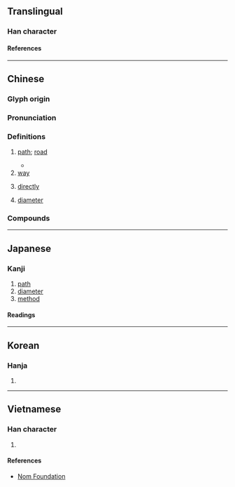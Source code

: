 {{also|径}}
{{character info}}
==Translingual==
{{Han simplified forms|徑|径|径}}

===Han character===
{{Han char|rn=60|rad=彳|as=07|sn=10|four=21211|canj=HOMVM|ids=⿰彳巠}}

====References====
{{Han ref|kx=0367.190|dkj=10118|dj=0691.030|hdz=20824.070|uh=5F91}}

----

==Chinese==
{{zh-forms|s=径}}

===Glyph origin===
{{Han etym}}

===Pronunciation===
{{zh-pron
|m=jìng
|c=ging3
|h=pfs=kang/kin;gd=gang4/gin4
|h_note=Sixian: kang - vernacular; kin - literary
Meixian: gang4 - vernacular; gin4 - literary
|md=géng
|mn=qz,tw,xm,zz:kèng
|mn-t=gên3
|w=2jin
|mc=y
|oc=y
|cat=n
}}

===Definitions===
{{zh-hanzi}}

# [[path]]; [[road]]
#: {{zh-x|山徑|mountain path}}
#* {{zh-x|千 山 鳥 飛 絕，萬 徑 人 蹤 滅。|A thousand mountains and no bird,<br/>A myriad '''paths''' without a footprint.|ref='''9<sup>th</sup> century''', {{w|Liu Zongyuan}}, {{w2|zh|s:江雪|江雪}}|CL}}
# [[way]]
#: {{zh-x|門徑|way; method}}
# [[directly]]
# {{lb|zh|geometry}} [[diameter]]

===Compounds===
{{zh-der|直徑|田徑|途徑|田徑賽|口徑|行徑|路徑|半徑|石徑|小徑|徑直|大相徑庭|羊腸小徑|大徑|蹊徑|徑庭|另闢蹊徑|曲率半徑|一徑|冷徑|傳染途徑|徑踰|徑路|徑自|徑流|徑情|徑廷|徑寸|徑入|另闢新徑|徑賽|徑取|徑行|三徑|徯徑|別開蹊徑|山徑|單徑|別闢蹊徑|各闢蹊徑|剪徑|孔徑|球徑|核半徑|捷徑|田徑運動|撲花行徑|曲徑通幽|直情徑行|田徑場|獨闢蹊徑|破壞半徑|搜索半徑|暴風半徑|舊家行徑|陶潛三徑|行不由徑|蔣舍三徑|長驅徑入|花徑|門徑|蔓徑荒草|邪徑|道而不徑|終南捷徑|蓬蒿滿徑|翦徑|徑須}}

----

==Japanese==
{{ja-kanji forms|径|徑}}

===Kanji===
{{ja-kanji|grade=|rs=彳07|shin=径}}

# [[path]]
# [[diameter]]
# [[method]]

====Readings====
{{ja-readings
|on=けい
|kun=こみち, ちかみち, みち
}}

----

==Korean==

===Hanja===
{{ko-hanja|경}}

# {{rfdef|ko|sort=彳07}}

----

==Vietnamese==

===Han character===
{{vi-readings|rs=彳07|reading=[[kính]], [[kinh]]}}

# {{rfdef|vi|sort=彳07}}

====References====
* [http://nomfoundation.org/common/nom_details.php?codepoint=5f91 Nom Foundation]